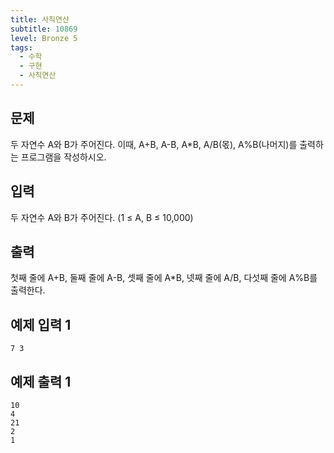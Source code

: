 ```yaml
---
title: 사칙연산
subtitle: 10869
level: Bronze 5
tags:
  - 수학
  - 구현
  - 사칙연산
---
```


## 문제

두 자연수 A와 B가 주어진다. 이때, A+B, A-B, A\*B, A/B(몫), A%B(나머지)를 출력하는 프로그램을 작성하시오.

## 입력

두 자연수 A와 B가 주어진다. (1 ≤ A, B ≤ 10,000)

## 출력

첫째 줄에 A+B, 둘째 줄에 A-B, 셋째 줄에 A\*B, 넷째 줄에 A/B, 다섯째 줄에 A%B를 출력한다.

## 예제 입력 1

```
7 3
```

## 예제 출력 1

```
10
4
21
2
1
```
